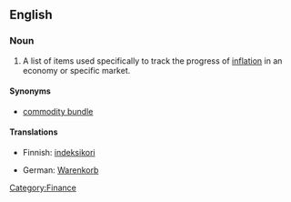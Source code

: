 {{wikipedia}}
==English==
===Noun===
{{en-noun|sg=[[market]] [[basket]]}}

# {{economics}} A list of items used specifically to track the progress of [[inflation]] in an economy or specific market.

====Synonyms====
*[[commodity bundle]]

====Translations====
{{trans-top|a fixed list of items}}
*Finnish: [[indeksikori]]
{{trans-mid}}
*German: [[Warenkorb]]
{{trans-bottom}}

[[Category:Finance]]